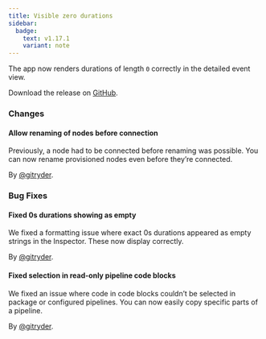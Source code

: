 ```yaml
---
title: Visible zero durations
sidebar:
  badge:
    text: v1.17.1
    variant: note
---
```


The app now renders durations of length `0` correctly in the detailed event view.

Download the release on [GitHub](https://github.com/tenzir/platform/releases/tag/v1.17.1).

### Changes

#### Allow renaming of nodes before connection

Previously, a node had to be connected before renaming was possible. You can now rename provisioned nodes even before they’re connected.

By [@gitryder](https://github.com/gitryder).

### Bug Fixes

#### Fixed 0s durations showing as empty

We fixed a formatting issue where exact 0s durations appeared as empty strings in the Inspector. These now display correctly.

By [@gitryder](https://github.com/gitryder).

#### Fixed selection in read-only pipeline code blocks

We fixed an issue where code in code blocks couldn’t be selected in package or configured pipelines. You can now easily copy specific parts of a pipeline.

By [@gitryder](https://github.com/gitryder).
